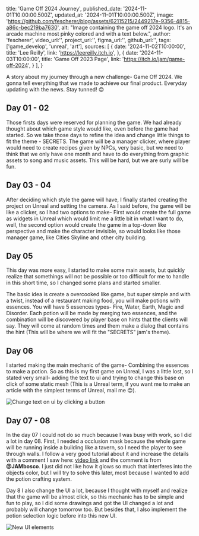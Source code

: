 title: 'Game Off 2024 Journey',
published_date: '2024-11-01T10:00:00.500Z',
updated_at: '2024-11-01T10:00:00.500Z',
image: 'https://github.com/fescherer/blog/assets/62115215/2449217e-9356-4815-a86c-bec219ba7630',
alt: "Image containing the game off 2024 logo. It's an arcade machine most pinky colored and with a text below.",
author: 'fescherer',
video_url:'',
project_url:'',
figma_url:'',
github_url:'',
tags:['game_develop', 'unreal', 'art'],
sources: [
    {
      date: '2024-11-02T10:00:00',
      title: 'Lee Reilly',
      link: 'https://leereilly.itch.io',
    },
    {
      date: '2024-11-03T10:00:00',
      title: 'Game Off 2023 Page',
      link: 'https://itch.io/jam/game-off-2024',
    }
  ],
}

A story about my journey through a new challenge- Game Off 2024. We gonna tell everything that we made to achieve our final product. Everyday updating with the news. Stay tunned! 😊

## Day 01 - 02

Those firsts days were reserved for planning the game. We had already thought about which game style would like, even before the game had started. So we take those days to     refine the idea and change little things to fit the theme - SECRETS.
The game will be a manager clicker, where player would need to create recipes given by NPCs, very basic, but we need to think that we only have one month and have to do everything from graphic assets to song and music assets. This will be hard, but we are surly will be fun.

## Day 03 - 04

After deciding which style the game will have, I finally started creating the project on Unreal and setting the camera. As I said before, the game will be like a clicker, so I had two options to make- First would create the full game as widgets in Unreal which would limit me a little bit in what I want to do, well, the second option would create the game in a top-down like perspective and make the character invisible, so would looks like those manager game, like Cities Skyline and other city building.

## Day 05

This day was more easy, I started to make some main assets, but quickly realize that somethings will not be possible or too difficult for me to handle in this short time, so I changed some plans and started smaller.

The basic idea is create a overcooked like game, but super simple and with a twist, instead of a restaurant making food, you will make potions with essences. You will have 5 essences types- Fire, Water, Earth, Magic and Disorder. Each potion will be made by merging two essences, and the combination will be discovered by player base on hints that the clients will say. They will come at random times and them make a dialog that contains the hint (This will be where we will fit the "SECRETS" jam's theme).

## Day 06

I started making the main mechanic of the game- Combining the essences to make a potion. So as this is my first game on Unreal, I was a little lost, so I stated very small- adding the text to ui and trying to change this base on click of some static mesh (This is a Unreal term, if you want me to make an article with the simplest terms of Unreal, mail me 😊).

<Img
  src="/article-images/personal/game-off-2024-journey/day06.gif"
  name="Change text on ui by clicking a button"
  alt="Change text on ui by clicking a button"
/>

## Day 07 - 08

In the day 07 I could not do so much because I was busy with work, so I did a lot in day 08. First, I needed a occlusion mask because the whole game will be running inside a building like a tavern, so I need the player to see through walls. I follow a very good tutorial about it and increase the details with a comment I saw here: [video link](https://www.youtube.com/watch?v=O6W7pLF2GwU) and the comment is from **@JAMbosco**. I just did not like how it glows so much that interferes into the objects color, but I will try to solve this later, most because I wanted to add the potion crafting system.

Day 8 I also change the UI a lot, because I thought with myself and realize that the game will be almost click, so this mechanic has to be simple and fun to play, so I did some drawings and got the UI changed a lot and probably will change tomorrow too. But besides that, I also implement the potion selection logic before into this new UI.

<Img
  src="/article-images/personal/game-off-2024-journey/day08.webp"
  name="New UI elements"
  alt="New UI elements"
/>
